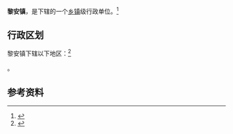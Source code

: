 {{中国乡级行政区|46/90/28/108/000}}

'''黎安镇'''，是{{PRC admin/fullname|46/90/28/108/000|3}}下辖的一个[[乡镇|乡镇]]级行政单位。<ref>{{PRC admin/ref sgc|{{PRC admin/parent|46/90/28/108/000}}}}</ref>

== 行政区划 ==

黎安镇下辖以下地区：<ref>{{PRC admin/ref sgc|46/90/28/108/000}}</ref>

{{PRC admin/children|46/90/28/108/000}}。

== 参考资料 ==

{{reflist}}

{{行政区划小作品}}
{{PRC admin/navcat|46/90/28/108/000}}